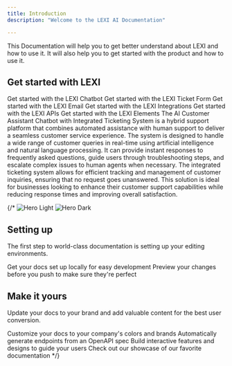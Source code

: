 ```yaml
---
title: Introduction
description: "Welcome to the LEXI AI Documentation"

---
```

This Documentation will help you to get better understand about LEXI and how to use it. It will also help you to get started with the product and how to use it.

## Get started with LEXI

<CardGroup cols={2}>
  <Card title="Chatbot" icon="robot">
    Get started with the LEXI Chatbot
  </Card>
  <Card title="Ticket Form" icon="square-kanban">
    Get started with the LEXI Ticket Form
  </Card>
  <Card title="Email" icon="envelope">
    Get started with the LEXI Email
  </Card>
  <Card title="Integrations" icon="plug">
    Get started with the LEXI Integrations
  </Card>
  <Card title="APIs" icon="code">
    Get started with the LEXI APIs
  </Card>
  <Card title="Theme" icon="palette">
    Get started with the LEXI Elements
  </Card>
</CardGroup>

<Accordion title="Who AM I?">
  The AI Customer Assistant Chatbot with Integrated Ticketing System is a hybrid support platform that combines automated assistance with human support to deliver a seamless customer service experience. The system is designed to handle a wide range of customer queries in real-time using artificial intelligence and natural language processing.
  It can provide instant responses to frequently asked questions, guide users through troubleshooting steps, and escalate complex issues to human agents when necessary. The integrated ticketing system allows for efficient tracking and management of customer inquiries, ensuring that no request goes unanswered. This solution is ideal for businesses looking to enhance their customer support capabilities while reducing response times and improving overall satisfaction.

</Accordion>


{/* 
<img
  className="block dark:hidden"
  src="/images/hero-light.png"
  alt="Hero Light"
/>
<img
  className="hidden dark:block"
  src="/images/hero-dark.png"
  alt="Hero Dark"
/>

## Setting up

The first step to world-class documentation is setting up your editing environments.

<CardGroup cols={2}>
  <Card
    title="Edit Your Docs"
    icon="pen-to-square"
    href="https://mintlify.com/docs/quickstart"
  >
    Get your docs set up locally for easy development
  </Card>
  <Card
    title="Preview Changes"
    icon="image"
    href="https://mintlify.com/docs/development"
  >
    Preview your changes before you push to make sure they're perfect
  </Card>
</CardGroup>

## Make it yours

Update your docs to your brand and add valuable content for the best user conversion.

<CardGroup cols={2}>
  <Card
    title="Customize Style"
    icon="palette"
    href="https://mintlify.com/docs/settings/global"
  >
    Customize your docs to your company's colors and brands
  </Card>
  <Card
    title="Reference APIs"
    icon="code"
    href="https://mintlify.com/docs/api-playground/openapi"
  >
    Automatically generate endpoints from an OpenAPI spec
  </Card>
  <Card
    title="Add Components"
    icon="screwdriver-wrench"
    href="https://mintlify.com/docs/content/components/accordions"
  >
    Build interactive features and designs to guide your users
  </Card>
  <Card
    title="Get Inspiration"
    icon="stars"
    href="https://mintlify.com/customers"
  >
    Check out our showcase of our favorite documentation
  </Card>
</CardGroup> */}
